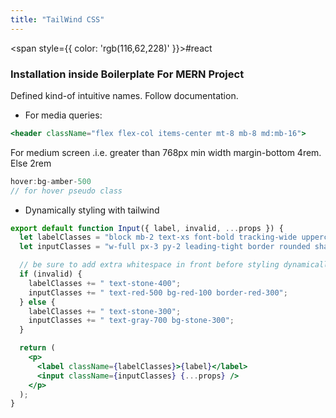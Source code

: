 ```yaml
---
title: "TailWind CSS"
---
```



<span style={{ color: 'rgb(116,62,228)' }}>#react</span> 

### Installation inside <Link href="Boilerplate-For-MERN-Project">Boilerplate For MERN Project</Link>

Defined kind-of intuitive names. Follow documentation.

- For media queries:

```jsx
<header className="flex flex-col items-center mt-8 mb-8 md:mb-16">
```

For medium screen .i.e. greater than 768px min width margin-bottom 4rem. Else 2rem

```jsx
hover:bg-amber-500
// for hover pseudo class
```

- Dynamically styling with tailwind

```jsx
export default function Input({ label, invalid, ...props }) {
  let labelClasses = "block mb-2 text-xs font-bold tracking-wide uppercase";
  let inputClasses = "w-full px-3 py-2 leading-tight border rounded shadow";

  // be sure to add extra whitespace in front before styling dynamically
  if (invalid) {
    labelClasses += " text-stone-400";
    inputClasses += " text-red-500 bg-red-100 border-red-300";
  } else {
    labelClasses += " text-stone-300";
    inputClasses += " text-gray-700 bg-stone-300";
  }

  return (
    <p>
      <label className={labelClasses}>{label}</label>
      <input className={inputClasses} {...props} />
    </p>
  );
}
```
